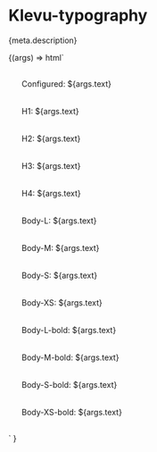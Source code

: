 
<Meta title="Atoms/Typography" component="klevu-typography" argTypes={meta.argTypes} parameters={meta.parameters} />

# Klevu-typography

<Description>{meta.description}</Description>

<Canvas>
  <Story name="Typography" args={{ text: "The quick brown fox jumps over the lazy dog" }}>
    {(args) =>
      html`
        <style>
          li {
            padding: 16px 0;
            list-style-type: none;
          }
        </style>
        <ul>
          <li>
            <klevu-typography variant=${args.variant}>Configured: ${args.text}</klevu-typography>
          </li>
          <li><klevu-typography variant="h1">H1: ${args.text}</klevu-typography></li>
          <li><klevu-typography variant="h2">H2: ${args.text}</klevu-typography></li>
          <li><klevu-typography variant="h3">H3: ${args.text}</klevu-typography></li>
          <li><klevu-typography variant="h4">H4: ${args.text}</klevu-typography></li>
          <li><klevu-typography variant="body-l">Body-L: ${args.text}</klevu-typography></li>
          <li><klevu-typography variant="body-m">Body-M: ${args.text}</klevu-typography></li>
          <li><klevu-typography variant="body-s">Body-S: ${args.text}</klevu-typography></li>
          <li><klevu-typography variant="body-xs">Body-XS: ${args.text}</klevu-typography></li>
          <li><klevu-typography variant="body-l-bold">Body-L-bold: ${args.text}</klevu-typography></li>
          <li><klevu-typography variant="body-m-bold">Body-M-bold: ${args.text}</klevu-typography></li>
          <li><klevu-typography variant="body-s-bold">Body-S-bold: ${args.text}</klevu-typography></li>
          <li><klevu-typography variant="body-xs-bold">Body-XS-bold: ${args.text}</klevu-typography></li>
        </ul>
      `
    }
  </Story>
</Canvas>

<ArgsTable story="Typography" />
